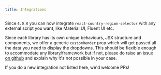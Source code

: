 ```yaml
---
title: Integrations
---
```


Since `4.0.0` you can now integrate `react-country-region-selector` with any external script you want, like Material UI,
Fluent UI etc.

Since each library has its own unique behaviours, JSX structure and components, we offer a generic `customRender` prop which
will get passed all the data you need to display the dropdowns. This should be flexible enough to accommodate any library/framework
but if not, please do raise an [issue on github](https://github.com/country-regions/react-country-region-selector/issues) and explain why
it's not possible in your case.

If you do a new integration not listed here, we'd welcome PRs!
